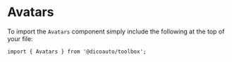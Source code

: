 
<Meta
  title="Toolbox/Avatars"
  component={Avatars}
/>

# Avatars

To import the `Avatars` component simply include the following at the top of your file:

```
import { Avatars } from '@dicoauto/toolbox';
```

<Canvas>
  <Story name="Default">
    <Avatars
      avatars={[
        { link: 'https://i.pravatar.cc/150?u=08188', alt: 'Mike' },
        { link: 'https://i.pravatar.cc/150?u=47110', alt: 'Nora' },
        { link: 'https://i.pravatar.cc/150?u=08122', alt: 'Bamia' },
      ]}
    />
  </Story>
</Canvas>
